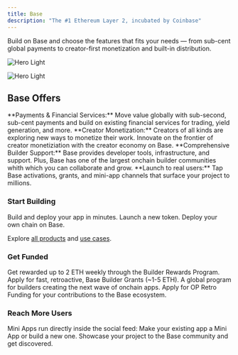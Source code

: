 ```yaml
---
title: Base
description: "The #1 Ethereum Layer 2, incubated by Coinbase"
---
```


Build on Base and choose the features that fits your needs — from sub-cent global payments to creator-first monetization and built-in distribution.


<img
  className="base_header_img block dark:hidden"
  src="/images/hero.png"
  alt="Hero Light"
/>

<img
  className="base_header_img hidden dark:block"
  src="/images/hero.png"
  alt="Hero Light"
/>

## Base Offers

<Tabs>
<Tab title="Global Economy">
**Payments & Financial Services:** Move value globally with sub-second, sub-cent payments and build on existing financial services for trading, yield generation, and more. 
</Tab>
<Tab title="Creator Tools">
**Creator Monetization:**  Creators of all kinds are exploring new ways to monetize their work. Innovate on the frontier of creator monetiziation with the creator economy on Base. 
</Tab>
<Tab title="Builder Experience">
**Comprehensive Builder Support:** Base provides developer tools, infrastructure, and support. Plus,  Base has one of the largest onchain builder communities whith which you can collaborate and grow.
</Tab>
<Tab title="Distribution">
**Launch to real users:** Tap Base activations, grants, and mini-app channels that surface your project to millions.
</Tab>
</Tabs>


### Start Building

<CardGroup cols={2}>
  <Card title="Apps" icon="window" href="build-app">
    Build and deploy your app in minutes.
  </Card>
  <Card title="Tokens" icon="coins" href="launch-token">
    Launch a new token.
  </Card>
  <Card title="Chain" icon="link" href="deploy-chain">
    Deploy your own chain on Base.
  </Card>
</CardGroup>

Explore [all products](/get-started/products) and [use cases](/get-started/use-cases).

### Get Funded

<CardGroup cols={2}>
  <Card title="Builder Rewards" icon="trophy" href="https://www.builderscore.xyz/">
    Get rewarded up to 2 ETH weekly through the Builder Rewards Program. 
  </Card>
  <Card title="Grants" icon="hand-holding-dollar" href="https://paragraph.com/@grants.base.eth/calling-based-builders">
    Apply for fast, retroactive, Base Builder Grants (~1-5 ETH).
  </Card>
  <Card title="Base Batches" icon="rocket" href="https://www.basebatches.xyz/">
    A global program for builders creating the next wave of onchain apps.
  </Card>
    <Card title="Retroactive Funding" icon="dollar-sign" href="https://atlas.optimism.io/">
    Apply for OP Retro Funding for your contributions to the Base ecosystem.
  </Card>
</CardGroup>

### Reach More Users

<CardGroup cols={2}>
  <Card title="Build a Mini App" icon="bullhorn" href="/wallet-app/build-with-minikit/quickstart">
    Mini Apps run directly inside the social feed: Make your existing app a Mini App or build a new one.
  </Card>
  <Card title="Submit to Base Ecosystem Page" icon="globe" href="https://www.base.org/ecosystem">
    Showcase your project to the Base community and get discovered.
  </Card>
</CardGroup>




